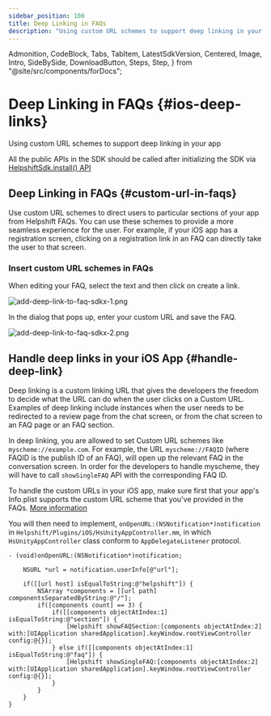 ```yaml
---
sidebar_position: 100
title: Deep Linking in FAQs
description: "Using custom URL schemes to support deep linking in your app"
---
```


  Admonition,
  CodeBlock,
  Tabs,
  TabItem,
  LatestSdkVersion,
  Centered,
  Image,
  Intro,
  SideBySide,
  DownloadButton,
  Steps,
  Step,
} from "@site/src/components/forDocs";

# Deep Linking in FAQs {#ios-deep-links}

<Intro>

Using custom URL schemes to support deep linking in your app

</Intro>

<Admonition type="info" title="Note">

All the public APIs in the SDK should be called after initializing the SDK via [HelpshiftSdk.install() API](/sdkx-unity/getting-started-ios#initializing)

</Admonition>

## Deep Linking in FAQs {#custom-url-in-faqs}

Use custom URL schemes to direct users to particular sections of your app from Helpshift FAQs. You can use these schemes to provide a more seamless experience for the user. For example, if your iOS app has a registration screen, clicking on a registration link in an FAQ can directly take the user to that screen.

### Insert custom URL schemes in FAQs

When editing your FAQ, select the text and then click on create a link.

<Image
  src="/static/books/sdkx_ios/add-deep-link-to-faq-sdkx-1.png"
  width="half"
  alt="add-deep-link-to-faq-sdkx-1.png"
/>

In the dialog that pops up, enter your custom URL and save the FAQ.

<Image
  src="/static/books/sdkx_ios/add-deep-link-to-faq-sdkx-2.png"
  width="half"
  alt="add-deep-link-to-faq-sdkx-2.png"
/>

## Handle deep links in your iOS App {#handle-deep-link}

Deep linking is a custom linking URL that gives the developers the freedom to decide what the URL can do when the user clicks on a Custom URL. Examples of deep linking include instances when the user needs to be redirected to a review page from the chat screen, or from the chat screen to an FAQ page or an FAQ section.

In deep linking, you are allowed to set Custom URL schemes like `myscheme://example.com`. For example, the URL `myscheme://FAQID` (where FAQID is the publish ID of an FAQ), will open up the relevant FAQ in the conversation screen. In order for the developers to handle myscheme, they will have to call `showSingleFAQ` API with the corresponding FAQ ID.

To handle the custom URLs in your iOS app, make sure first that your app's Info.plist supports the custom URL scheme that you've provided in the FAQs. [More information](https://developer.apple.com/documentation/xcode/defining-a-custom-url-scheme-for-your-app)

You will then need to implement, `onOpenURL:(NSNotification*)notification` in `Helpshift/Plugins/iOS/HsUnityAppController.mm`, in which `HsUnityAppController` class conform to `AppDelegateListener` protocol.

```objc
- (void)onOpenURL:(NSNotification*)notification;

    NSURL *url = notification.userInfo[@"url"];

    if([[url host] isEqualToString:@"helpshift"]) {
        NSArray *components = [[url path] componentsSeparatedByString:@"/"];
        if([components count] == 3) {
            if([[components objectAtIndex:1] isEqualToString:@"section"]) {
                [Helpshift showFAQSection:[components objectAtIndex:2] with:[UIApplication sharedApplication].keyWindow.rootViewController config:@{}];
            } else if([[components objectAtIndex:1] isEqualToString:@"faq"]) {
                [Helpshift showSingleFAQ:[components objectAtIndex:2] with:[UIApplication sharedApplication].keyWindow.rootViewController config:@{}];
            }
        }
    }
}
```

